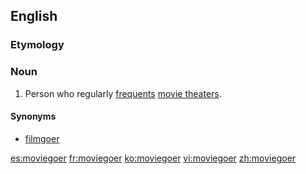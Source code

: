 ==English==

===Etymology===
{{suffix|movie|goer|lang=en}}

===Noun===
{{wikipedia}}
{{en-noun}}

# Person who regularly [[frequent#Verb|frequents]] [[movie theater]]s.

====Synonyms====
* [[filmgoer]]

[[es:moviegoer]]
[[fr:moviegoer]]
[[ko:moviegoer]]
[[vi:moviegoer]]
[[zh:moviegoer]]